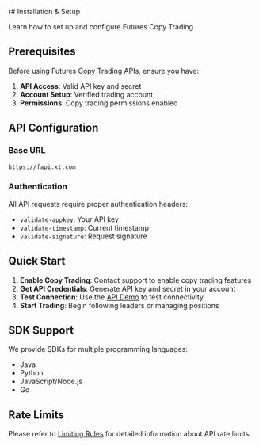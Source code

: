 r# Installation & Setup

Learn how to set up and configure Futures Copy Trading.

## Prerequisites

Before using Futures Copy Trading APIs, ensure you have:

1. **API Access**: Valid API key and secret
2. **Account Setup**: Verified trading account
3. **Permissions**: Copy trading permissions enabled

## API Configuration

### Base URL

```
https://fapi.xt.com
```

### Authentication

All API requests require proper authentication headers:

- `validate-appkey`: Your API key
- `validate-timestamp`: Current timestamp
- `validate-signature`: Request signature

## Quick Start

1. **Enable Copy Trading**: Contact support to enable copy trading features
2. **Get API Credentials**: Generate API key and secret in your account
3. **Test Connection**: Use the [API Demo](./AccessDescription/apiDemo) to test connectivity
4. **Start Trading**: Begin following leaders or managing positions

## SDK Support

We provide SDKs for multiple programming languages:

- Java
- Python
- JavaScript/Node.js
- Go

## Rate Limits

Please refer to [Limiting Rules](./AccessDescription/limitRules) for detailed information about API rate limits.
